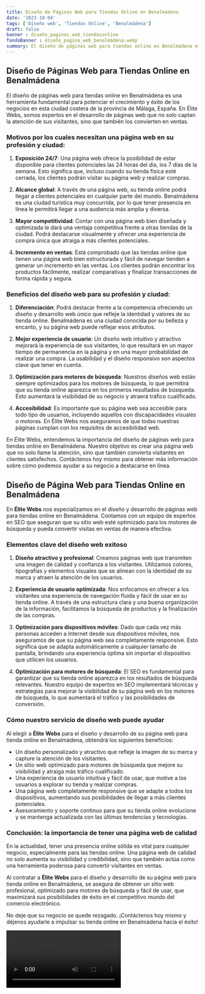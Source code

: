 ```yaml
---
title: Diseño de Páginas Web para Tiendas Online en Benalmádena
date: '2023-10-04'
tags: ['Diseño web', 'Tiendas Online', 'Benalmádena']
draft: false
banner : diseño_paginas_web_tiendasonline
fondoBanner : diseño_pagina_web_benalmádena.webp
summary: El diseño de páginas web para tiendas online en Benalmádena es una herramienta fundamental para potenciar el crecimiento y éxito de los negocios en esta ciudad costera de la provincia de Málaga, España. En Élite Webs, somos expertos en el desarrollo de páginas web que no solo captan la atención de sus visitantes, sino que también los convierten en ventas.
---
```


## Diseño de Páginas Web para Tiendas Online en Benalmádena

El diseño de páginas web para tiendas online en Benalmádena es una herramienta fundamental para potenciar el crecimiento y éxito de los negocios en esta ciudad costera de la provincia de Málaga, España. En Élite Webs, somos expertos en el desarrollo de páginas web que no solo captan la atención de sus visitantes, sino que también los convierten en ventas.

### Motivos por los cuales necesitan una página web en su profesión y ciudad:

1. **Exposición 24/7**: Una página web ofrece la posibilidad de estar disponible para clientes potenciales las 24 horas del día, los 7 días de la semana. Esto significa que, incluso cuando su tienda física esté cerrada, los clientes podrán visitar su página web y realizar compras.

2. **Alcance global**: A través de una página web, su tienda online podrá llegar a clientes potenciales en cualquier parte del mundo. Benalmádena es una ciudad turística muy concurrida, por lo que tener presencia en línea le permitirá llegar a una audiencia más amplia y diversa.

3. **Mayor competitividad**: Contar con una página web bien diseñada y optimizada le dará una ventaja competitiva frente a otras tiendas de la ciudad. Podrá destacarse visualmente y ofrecer una experiencia de compra única que atraiga a más clientes potenciales.

4. **Incremento en ventas**: Está comprobado que las tiendas online que tienen una página web bien estructurada y fácil de navegar tienden a generar un incremento en las ventas. Los clientes podrán encontrar los productos fácilmente, realizar comparativas y finalizar transacciones de forma rápida y segura.

### Beneficios del diseño web para su profesión y ciudad:

1. **Diferenciación**: Podrá destacar frente a la competencia ofreciendo un diseño y desarrollo web único que refleje la identidad y valores de su tienda online. Benalmádena es una ciudad conocida por su belleza y encanto, y su página web puede reflejar esos atributos.

2. **Mejor experiencia de usuario**: Un diseño web intuitivo y atractivo mejorará la experiencia de sus visitantes, lo que resultará en un mayor tiempo de permanencia en la página y en una mayor probabilidad de realizar una compra. La usabilidad y el diseño responsivo son aspectos clave que tener en cuenta.

3. **Optimización para motores de búsqueda**: Nuestros diseños web están siempre optimizados para los motores de búsqueda, lo que permitirá que su tienda online aparezca en los primeros resultados de búsqueda. Esto aumentará la visibilidad de su negocio y atraerá tráfico cualificado.

4. **Accesibilidad**: Es importante que su página web sea accesible para todo tipo de usuarios, incluyendo aquellos con discapacidades visuales o motoras. En Élite Webs nos aseguramos de que todas nuestras páginas cumplan con los requisitos de accesibilidad web.

En Élite Webs, entendemos la importancia del diseño de páginas web para tiendas online en Benalmádena. Nuestro objetivo es crear una página web que no solo llame la atención, sino que también convierta visitantes en clientes satisfechos. Contáctenos hoy mismo para obtener más información sobre cómo podemos ayudar a su negocio a destacarse en línea.

<GifSeo />

<Cta />

## Diseño de Página Web para Tiendas Online en Benalmádena

En **Élite Webs** nos especializamos en el diseño y desarrollo de páginas web para tiendas online en Benalmádena. Contamos con un equipo de expertos en SEO que aseguran que su sitio web esté optimizado para los motores de búsqueda y pueda convertir visitas en ventas de manera efectiva.

### Elementos clave del diseño web exitoso

1. **Diseño atractivo y profesional**: Creamos páginas web que transmiten una imagen de calidad y confianza a los visitantes. Utilizamos colores, tipografías y elementos visuales que se alinean con la identidad de su marca y atraen la atención de los usuarios.

2. **Experiencia de usuario optimizada**: Nos enfocamos en ofrecer a los visitantes una experiencia de navegación fluida y fácil de usar en su tienda online. A través de una estructura clara y una buena organización de la información, facilitamos la búsqueda de productos y la finalización de las compras.

3. **Optimización para dispositivos móviles**: Dado que cada vez más personas acceden a Internet desde sus dispositivos móviles, nos aseguramos de que su página web sea completamente responsive. Esto significa que se adapta automáticamente a cualquier tamaño de pantalla, brindando una experiencia óptima sin importar el dispositivo que utilicen los usuarios.

4. **Optimización para motores de búsqueda**: El SEO es fundamental para garantizar que su tienda online aparezca en los resultados de búsqueda relevantes. Nuestro equipo de expertos en SEO implementará técnicas y estrategias para mejorar la visibilidad de su página web en los motores de búsqueda, lo que aumentará el tráfico y las posibilidades de conversión.

### Cómo nuestro servicio de diseño web puede ayudar

Al elegir a **Élite Webs** para el diseño y desarrollo de su página web para tienda online en Benalmádena, obtendrá los siguientes beneficios:

- Un diseño personalizado y atractivo que refleje la imagen de su marca y capture la atención de los visitantes.
- Un sitio web optimizado para motores de búsqueda que mejore su visibilidad y atraiga más tráfico cualificado.
- Una experiencia de usuario intuitiva y fácil de usar, que motive a los usuarios a explorar su tienda y realizar compras.
- Una página web completamente responsive que se adapte a todos los dispositivos, aumentando sus posibilidades de llegar a más clientes potenciales.
- Asesoramiento y soporte continuo para que su tienda online evolucione y se mantenga actualizada con las últimas tendencias y tecnologías.

### Conclusión: la importancia de tener una página web de calidad

En la actualidad, tener una presencia online sólida es vital para cualquier negocio, especialmente para las tiendas online. Una página web de calidad no solo aumenta su visibilidad y credibilidad, sino que también actúa como una herramienta poderosa para convertir visitantes en ventas.

Al contratar a **Élite Webs** para el diseño y desarrollo de su página web para tienda online en Benalmádena, se asegura de obtener un sitio web profesional, optimizado para motores de búsqueda y fácil de usar, que maximizará sus posibilidades de éxito en el competitivo mundo del comercio electrónico.

No deje que su negocio se quede rezagado. ¡Contáctenos hoy mismo y déjenos ayudarle a impulsar su tienda online en Benalmádena hacia el éxito!

<Video />

<CtaBot job='Tiendas Online' city='Benalmádena'/>

<Gmaps query='Benalmádena+españa+maps' />